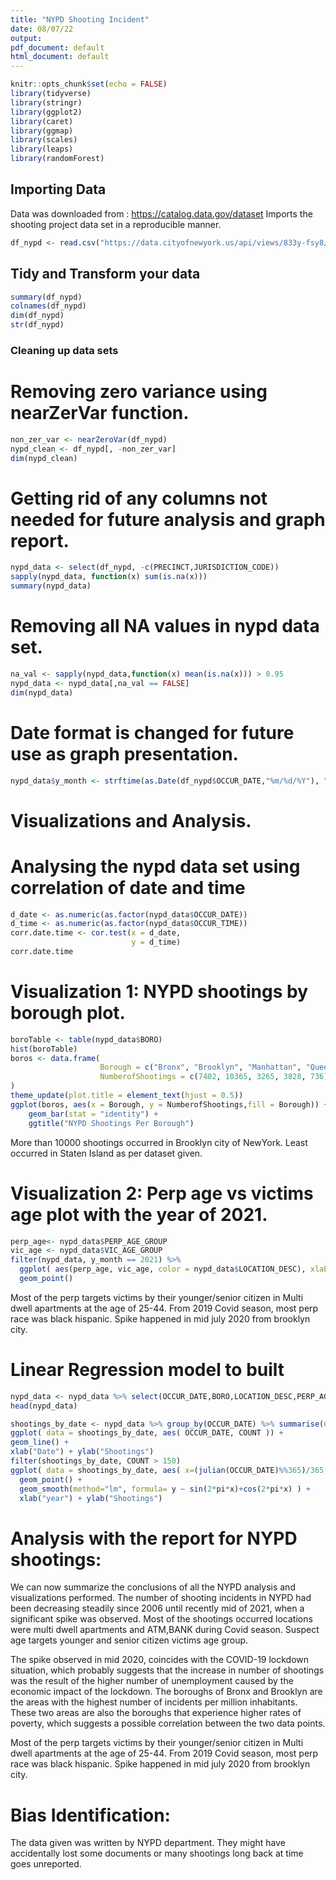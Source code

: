 ```yaml
---
title: "NYPD Shooting Incident"
date: 08/07/22
output: 
pdf_document: default
html_document: default
---
```


```r
knitr::opts_chunk$set(echo = FALSE)
library(tidyverse)
library(stringr)
library(ggplot2)
library(caret)
library(ggmap)
library(scales)
library(leaps)
library(randomForest)
```

## Importing Data
Data was downloaded from : <https://catalog.data.gov/dataset>
Imports the shooting project data set in a reproducible manner.

```r
df_nypd <- read.csv("https://data.cityofnewyork.us/api/views/833y-fsy8/rows.csv?accessType=DOWNLOAD")
```

## Tidy and Transform your data

```r
summary(df_nypd)
colnames(df_nypd)
dim(df_nypd)
str(df_nypd)
```

### Cleaning up data sets

# Removing zero variance using nearZerVar function.

```r
non_zer_var <- nearZeroVar(df_nypd)
nypd_clean <- df_nypd[, -non_zer_var]
dim(nypd_clean)
```

# Getting rid of any columns not needed for future analysis and graph report.

```r
nypd_data <- select(df_nypd, -c(PRECINCT,JURISDICTION_CODE))
sapply(nypd_data, function(x) sum(is.na(x)))
summary(nypd_data)

```

# Removing all NA values in nypd data set.

```r
na_val <- sapply(nypd_data,function(x) mean(is.na(x))) > 0.95
nypd_data <- nypd_data[,na_val == FALSE]
dim(nypd_data)
```

# Date format is changed for future use as graph presentation.

```r
nypd_data$y_month <- strftime(as.Date(df_nypd$OCCUR_DATE,"%m/%d/%Y"), "%Y-%m")

```
# Visualizations and Analysis.

# Analysing the nypd data set using correlation of date and time

```r
d_date <- as.numeric(as.factor(nypd_data$OCCUR_DATE))
d_time <- as.numeric(as.factor(nypd_data$OCCUR_TIME))
corr.date.time <- cor.test(x = d_date,
                           y = d_time)
corr.date.time

```

# Visualization 1: NYPD shootings by borough plot.

```r
boroTable <- table(nypd_data$BORO)
hist(boroTable)
boros <- data.frame(
                    Borough = c("Bronx", "Brooklyn", "Manhattan", "Queens", "Staten Island"),
                    NumberofShootings = c(7402, 10365, 3265, 3828, 736)
)
theme_update(plot.title = element_text(hjust = 0.5))
ggplot(boros, aes(x = Borough, y = NumberofShootings,fill = Borough)) +
    geom_bar(stat = "identity") + 
    ggtitle("NYPD Shootings Per Borough")
```

More than 10000 shootings occurred in Brooklyn city of NewYork.
Least occurred in Staten Island as per dataset given.

# Visualization 2: Perp age vs victims age plot with the year of 2021.

```r
perp_age<- nypd_data$PERP_AGE_GROUP 
vic_age <- nypd_data$VIC_AGE_GROUP
filter(nypd_data, y_month == 2021) %>%
  ggplot( aes(perp_age, vic_age, color = nypd_data$LOCATION_DESC), xlab = perp_age, ylab = vic_age) +
  geom_point() 
```

Most of the perp targets victims by their younger/senior citizen in Multi dwell apartments at the age of 25-44.
From 2019 Covid season, most perp race was black hispanic. Spike happened in mid july 2020 from brooklyn city.

# Linear Regression model to built

```r
nypd_data <- nypd_data %>% select(OCCUR_DATE,BORO,LOCATION_DESC,PERP_AGE_GROUP,PERP_SEX,PERP_RACE,VIC_AGE_GROUP,VIC_SEX,VIC_RACE) %>% mutate(OCCUR_DATE = as.Date(OCCUR_DATE,"%m/%d/%y"))
head(nypd_data)

shootings_by_date <- nypd_data %>% group_by(OCCUR_DATE) %>% summarise(COUNT = n())
ggplot( data = shootings_by_date, aes( OCCUR_DATE, COUNT )) +
geom_line() +
xlab("Date") + ylab("Shootings")
filter(shootings_by_date, COUNT > 150)
ggplot( data = shootings_by_date, aes( x=(julian(OCCUR_DATE)%%365)/365, y=COUNT )) +
  geom_point() +
  geom_smooth(method="lm", formula= y ~ sin(2*pi*x)+cos(2*pi*x) ) +
  xlab("year") + ylab("Shootings")
```

# Analysis with the report for NYPD shootings:

We can now summarize the conclusions of all the NYPD analysis and visualizations performed.
The number of shooting incidents in NYPD had been decreasing steadily since 2006 until recently mid of 2021, when a significant spike was observed.
Most of the shootings occurred locations were multi dwell apartments and ATM,BANK during Covid season.
Suspect age targets younger and senior citizen victims age group.

The spike observed in mid 2020, coincides with the COVID-19 lockdown situation, which probably suggests that the increase in number of shootings was the result of the higher number of unemployment caused by the economic impact of the lockdown.
The boroughs of Bronx and Brooklyn are the areas with the highest number of incidents per million inhabitants. These two areas are also the boroughs that experience higher rates of poverty, which suggests a possible correlation between the two data points.

Most of the perp targets victims by their younger/senior citizen in Multi dwell apartments at the age of 25-44.
From 2019 Covid season, most perp race was black hispanic. Spike happened in mid july 2020 from brooklyn city.

# Bias Identification:

The data given was written by NYPD department. They might have accidentally lost some documents or many shootings long back at time goes unreported.
